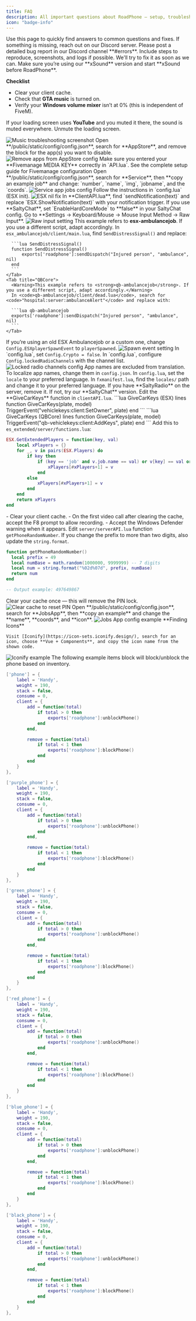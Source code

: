 ```yaml
---
title: FAQ
description: All important questions about RoadPhone — setup, troubleshooting, and tips
icon: "badge-info"
---
```


<Info>
  Use this page to quickly find answers to common questions and fixes. If something is missing, reach out on our Discord server.
</Info>

<AccordionGroup>

<Accordion title="I found a bug — what should I do?" icon="bug">
  Please post a detailed bug report in our Discord channel **#errors**. Include steps to reproduce, screenshots, and logs if possible. We'll try to fix it as soon as we can.
</Accordion>

<Accordion title="I don’t hear music in the Music app" icon="music">
  <Tip>Make sure you’re using our **xSound** version and start **xSound before RoadPhone**.</Tip>

  **Checklist**  
  - Clear your client cache.  
  - Check that **GTA music** is turned on.  
  - Verify your **Windows volume mixer** isn’t at 0% (this is independent of FiveM).  

  <Warning>If your loading screen uses **YouTube** and you muted it there, the sound is muted everywhere. Unmute the loading screen.</Warning>

  <img src="https://284060423-files.gitbook.io/~/files/v0/b/gitbook-x-prod.appspot.com/o/spaces%2F9nk3u2fvDPBGM8TrCd0N%2Fuploads%2Frq0XT7Qriph5lp24JQgJ%2FRod_rtHandy.PNG?alt=media&token=d98cc53a-d68c-4b05-abb3-3834efdd751a" alt="Music troubleshooting screenshot" className="rounded-lg" />
</Accordion>

<Accordion title="How can I remove apps?" icon="circle-minus">
  Open **/public/static/config/config.json**, search for **AppStore**, and remove the block for the app(s) you want to disable.
  <img src="https://284060423-files.gitbook.io/~/files/v0/b/gitbook-x-prod.appspot.com/o/spaces%2F9nk3u2fvDPBGM8TrCd0N%2Fuploads%2FAG0x1YGxObUp0ujtISkD%2Fimage.png?alt=media&token=97c44cae-3598-4dcd-a6de-c90c572273ae" alt="Remove apps from AppStore config" className="rounded-lg" />
</Accordion>

<Accordion title="Images / Videos are not saved in the Gallery" icon="cloud">
  Make sure you entered your **Fivemanage MEDIA KEY** correctly in `API.lua`.

  <Card title="Fivemanage Setup" href="/roadphone/fivemanage" icon="cloud">
    See the complete setup guide for Fivemanage configuration
  </Card>
</Accordion>

<Accordion title="Add jobs to the Service App / Add dispatches" icon="briefcase">
  Open **/public/static/config/config.json**, search for **Service**, then **copy an example job** and change: `number`, `name`, `img`, `jobname`, and the `coords`.

  <img src="https://284060423-files.gitbook.io/~/files/v0/b/gitbook-x-prod.appspot.com/o/spaces%2F9nk3u2fvDPBGM8TrCd0N%2Fuploads%2FUFRsoqtkAtLzOL054PL8%2Fimage.png?alt=media&token=ae90ea43-c298-431a-9843-e294db4f9866" alt="Service app jobs config" className="rounded-lg" />
</Accordion>

<Accordion title="On start it shows ESX nil" icon="circle-alert">
  Follow the instructions in `config.lua` (ESX init).  
  <img src="https://284060423-files.gitbook.io/~/files/v0/b/gitbook-x-prod.appspot.com/o/spaces%2F9nk3u2fvDPBGM8TrCd0N%2Fuploads%2FVZtM4eiwALSIHoJx86ih%2FScreenshot_487.png?alt=media&token=c541f3ea-f5fb-4f59-9f24-62445e1946f7" alt="ESX nil fix" className="rounded-lg" />
</Accordion>

<Accordion title="Add my own notifications" icon="bell">
  In **ClientAPI.lua**, find `sendNotification(text)` and replace `ESX.ShowNotification(text)` with your notification trigger.
</Accordion>

<Accordion title="Talk on the radio and voice at the same time" icon="radio">
  If you use **SaltyChat**, set `EnableHardCoreMode` to **false** in your SaltyChat config.
</Accordion>

<Accordion title="Mouse stuck in the center when opening the phone" icon="mouse">
  Go to **Settings → Keyboard/Mouse → Mouse Input Method → Raw Input**.

  <img src="https://284060423-files.gitbook.io/~/files/v0/b/gitbook-x-prod.appspot.com/o/spaces%2F9nk3u2fvDPBGM8TrCd0N%2Fuploads%2FzhKjqTJBJpXkICtRXiAE%2FScreenshot_150.png?alt=media&token=8758eec8-2882-4599-97f6-3b954ab158aa" alt="Raw input setting" className="rounded-lg" />
</Accordion>

<Accordion title="Notify EMS when someone is down" icon="ambulance">
  <Tabs>
    <Tab title="ESX">
      <Warning>This example refers to <strong>esx-ambulancejob</strong>. If you use a different script, adapt accordingly.</Warning>
      In <code>esx_ambulancejob/client/main.lua</code>, find <code>SendDistressSignal()</code> and replace:
      
      ```lua SendDistressSignal()
      function SendDistressSignal()
          exports['roadphone']:sendDispatch("Injured person", "ambulance", nil)
      end
      ```
    </Tab>
    <Tab title="QBCore">
      <Warning>This example refers to <strong>qb-ambulancejob</strong>. If you use a different script, adapt accordingly.</Warning>
      In <code>qb-ambulancejob/client/dead.lua</code>, search for <code>"hospital:server:ambulanceAlert"</code> and replace with:
      
      ```lua qb-ambulancejob
      exports['roadphone']:sendDispatch("Injured person", "ambulance", nil)
      ```
    </Tab>
  </Tabs>
</Accordion>

<Accordion title="Phone doesn't open after reviving" icon="phone">
  If you’re using an old ESX Ambulancejob or a custom one, change <code>Config.ESXplayerSpawnEvent</code> to <code>playerSpawned</code>.
  <img src="https://284060423-files.gitbook.io/~/files/v0/b/gitbook-x-prod.appspot.com/o/spaces%2F9nk3u2fvDPBGM8TrCd0N%2Fuploads%2FMTrexF5bq6ZnMkSzLsPo%2Fimgrewgregreage.png?alt=media&token=c7b619c3-f25e-4c96-afbb-934b1c980934" alt="Spawn event setting" className="rounded-lg" />
</Accordion>

<Accordion title="Disable cryptocurrency" icon="coins">
  In `config.lua`, set <code>Config.Crypto = false</code>.
</Accordion>

<Accordion title="Lock radio channels" icon="lock">
  In `config.lua`, configure <code>Config.lockedRadioChannels</code> with the channel list.
  <img src="https://284060423-files.gitbook.io/~/files/v0/b/gitbook-x-prod.appspot.com/o/spaces%2F9nk3u2fvDPBGM8TrCd0N%2Fuploads%2Fx6crXbcanBwEAJGCXZvv%2FKqbL9ELb.png?alt=media&token=5f94e3b7-7567-4bf4-b6e5-1e6be9d62941" alt="Locked radio channels config" className="rounded-lg" />
</Accordion>

<Accordion title="Change the phone language" icon="earth">
  <Note>App names are excluded from translation. To localize app names, change them in <code>config.json</code>.</Note>
  <Tabs>
    <Tab title="ESX">
      In <code>config.lua</code>, set the <code>locale</code> to your preferred language.
    </Tab>
    <Tab title="QBCore">
      In <code>fxmanifest.lua</code>, find the <code>locales/</code> path and change it to your preferred language.
    </Tab>
  </Tabs>
</Accordion>

<Accordion title="SaltyChat: Radio doesn’t work" icon="waves">
  If you have **SaltyRadio** on the server, remove it.  
  If not, try our **SaltyChat** version.
</Accordion>

<Accordion title="Car is locked after delivery" icon="key">
  Edit the **GiveCarKeys** function in <code>clientAPI.lua</code>.

  <Tabs>
    <Tab title="ESX">
      ```lua GiveCarKeys (ESX) lines
      function GiveCarKeys(plate, model)
        TriggerEvent("vehiclekeys:client:SetOwner", plate)
      end
      ```
    </Tab>
    <Tab title="QBCore">
      ```lua GiveCarKeys (QBCore) lines
      function GiveCarKeys(plate, model)
        TriggerEvent("qb-vehiclekeys:client:AddKeys", plate)
      end
      ```
    </Tab>
  </Tabs>
</Accordion>

<Accordion title="GetExtendedPlayers error (es_extended 1.1/1.2)" icon="code">
  Add this to <code>es_extended/server/functions.lua</code>:

  ```lua GetExtendedPlayers helper lines
  ESX.GetExtendedPlayers = function(key, val)
      local xPlayers = {}
      for _, v in pairs(ESX.Players) do
          if key then
              if (key == 'job' and v.job.name == val) or v[key] == val or v.variables[key] == val then
                  xPlayers[#xPlayers+1] = v
              end
          else
              xPlayers[#xPlayers+1] = v
          end
      end
      return xPlayers
  end
  ```
</Accordion>

<Accordion title="Problems with VideoCall" icon="video">
  - Clear your client cache.  
  - On the first video call after clearing the cache, accept the F8 prompt to allow recording.  
  - Accept the Windows Defender warning when it appears.
</Accordion>

<Accordion title="Use a fixed prefix for phone numbers" icon="hash">
  Edit <code>server/serverAPI.lua</code> function <code>getPhoneRandomNumber</code>. If you change the prefix to more than two digits, also update the <code>string.format</code>.

  ```lua Phone number prefix lines
  function getPhoneRandomNumber()
    local prefix = 49
    local numBase = math.random(1000000, 9999999) -- 7 digits
    local num = string.format("%02d%07d", prefix, numBase)
    return num
  end

  -- Output example: 497649867
  ```
</Accordion>

<Accordion title="I forgot my phone PIN" icon="shield-off">
  Clear your cache once — this will remove the PIN lock.
  <img src="https://284060423-files.gitbook.io/~/files/v0/b/gitbook-x-prod.appspot.com/o/spaces%2F9nk3u2fvDPBGM8TrCd0N%2Fuploads%2FvcFDhPma8ySAazsJjRlB%2Fcache.png?alt=media&token=3dbd995d-a615-4e70-9462-7b34231ff009" alt="Clear cache to reset PIN" className="rounded-lg" />
</Accordion>

<Accordion title="Add jobs to the Jobs App" icon="user-cog">
  Open **/public/static/config/config.json**, search for **JobsApp**, then **copy an example** and change the **name**, **coords**, and **icon**.

  <img src="https://284060423-files.gitbook.io/~/files/v0/b/gitbook-x-prod.appspot.com/o/spaces%2F9nk3u2fvDPBGM8TrCd0N%2Fuploads%2FOD1csNW87w0Dr8Ix2rci%2Fimager32f4w34f3e.png?alt=media&token=7fa6331f-33d0-4c5f-8712-178d085d5ffe" alt="Jobs App config example" className="rounded-lg" />

  <Tip>
    **Finding Icons**

    Visit [Iconify](https://icon-sets.iconify.design/), search for an icon, choose **Vue + Components**, and copy the icon name from the shown code.
  </Tip>

  <img src="https://284060423-files.gitbook.io/~/files/v0/b/gitbook-x-prod.appspot.com/o/spaces%2F9nk3u2fvDPBGM8TrCd0N%2Fuploads%2FW9pF5RDbCDN79BfallNi%2F453435t43.png?alt=media&token=238a7cbc-3172-483c-a344-03f05e4a4cac" alt="Iconify example" className="rounded-lg" />
</Accordion>

<Accordion title="OxInventory snippets" icon="database">
  The following example items block will block/unblock the phone based on inventory.

  ```lua OxInventory items expandable wrap
  ['phone'] = {
      label = 'Handy',
      weight = 190,
      stack = false,
      consume = 0,
      client = {
          add = function(total)
              if total > 0 then
                  exports['roadphone']:unblockPhone()
              end
          end,

          remove = function(total)
              if total < 1 then
                  exports['roadphone']:blockPhone()
              end
          end
      }
  },

  ['purple_phone'] = {
      label = 'Handy',
      weight = 190,
      stack = false,
      consume = 0,
      client = {
          add = function(total)
              if total > 0 then
                  exports['roadphone']:unblockPhone()
              end
          end,

          remove = function(total)
              if total < 1 then
                  exports['roadphone']:blockPhone()
              end
          end
      }
  },

  ['green_phone'] = {
      label = 'Handy',
      weight = 190,
      stack = false,
      consume = 0,
      client = {
          add = function(total)
              if total > 0 then
                  exports['roadphone']:unblockPhone()
              end
          end,

          remove = function(total)
              if total < 1 then
                  exports['roadphone']:blockPhone()
              end
          end
      }
  },

  ['red_phone'] = {
      label = 'Handy',
      weight = 190,
      stack = false,
      consume = 0,
      client = {
          add = function(total)
              if total > 0 then
                  exports['roadphone']:unblockPhone()
              end
          end,

          remove = function(total)
              if total < 1 then
                  exports['roadphone']:blockPhone()
              end
          end
      }
  },

  ['blue_phone'] = {
      label = 'Handy',
      weight = 190,
      stack = false,
      consume = 0,
      client = {
          add = function(total)
              if total > 0 then
                  exports['roadphone']:unblockPhone()
              end
          end,

          remove = function(total)
              if total < 1 then
                  exports['roadphone']:blockPhone()
              end
          end
      }
  },

  ['black_phone'] = {
      label = 'Handy',
      weight = 190,
      stack = false,
      consume = 0,
      client = {
          add = function(total)
              if total > 0 then
                  exports['roadphone']:unblockPhone()
              end
          end,

          remove = function(total)
              if total < 1 then
                  exports['roadphone']:blockPhone()
              end
          end
      }
  },
  ```
</Accordion>

</AccordionGroup>
